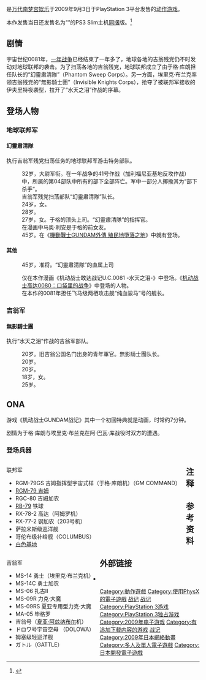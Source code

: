 {{noteTA
|G1=GundamUC
|1=zh-cn:库朗;zh-hant:庫羅;
|2=zh-cn:马奥·利安;zh-hant:瑪歐·梁;
|3=zh-cn:戈德温·达雷尔;zh-hant:高德溫·達雷爾;
|4=zh-cn:埃里克·布兰克;zh-hant:艾瑞克·布蘭科;
|5=zh-cn:奥罗斯;zh-hant:埃洛斯;
|6=zh-cn:斐琳·伊斯特尔;zh-hant:菲莉妮·伊士泰爾;
|7=zh-cn:克里斯托·德尔;zh-hant:克里斯多·狄亞;
}}
{{Infobox animanga/Headerofja
|title= 机动战士GUNDAM战记
}}
{{Infobox animanga/Game
|Title=
|Genre=部队指挥型[[动作游戏|动作游戏]]
|Plat= [[PlayStation_3|PlayStation 3]]
|Engine=
|Dev=BANDAI ENTERTAINMENT COMPANY
|Pub=[[万代南梦宫娱乐|万代南梦宫娱乐]]
|Producer=稻垣浩文
|Director=
|Scenario=
|Programmer=
|Sound=
|Artist=
|Play=[[单人电子游戏|单人]]、[[多人电子游戏|多人]]
|Date={{vgr|JP|2009年9月3日|HK|2010年9月16日|TW|2010年9月16日}}<ref>{{Cite web |url = https://gamefaqs.gamespot.com/ps3/958883-mobile-suit-gundam-battlefield-record-uc-0081/data |title = Mobile Suit Gundam Battlefield Record U.C. 0081 – Release Details |author =  |date =  |publisher = Gamespot |language = en |accessdate = 2020-02-04 |archive-date = 2020-02-04 |archive-url = https://web.archive.org/web/20200204042832/https://gamefaqs.gamespot.com/ps3/958883-mobile-suit-gundam-battlefield-record-uc-0081/data |dead-url = no }}</ref>
|Rating=
|End=
}}
{{Infobox animanga/Manga
|標題=机动战士GUNDAM战记U.C.0081 -水天之泪-
|作者=夏元雅人
|出版社=[[角川书店|角川书店]]
|連載雜誌=[[GUNDAM_ACE|GUNDAM ACE]]
|label=
|開始=2009年8月号
|終了=2011年5月号
|冊数=4卷
}}
{{Infobox animanga/Footerofja
}}
{{Vgname|机动战士GUNDAM战记|ja=機動戦士ガンダム戦記}}是[[万代南梦宫娱乐|万代南梦宫娱乐]]于2009年9月3日于PlayStation 3平台发售的[[动作游戏|动作游戏]]。

本作发售当日还发售名为“{{lang|ja|機動戦士ガンダム戦記 GUNDAM 30th ANNIVERSARY BOX}}”的PS3 Slim主机[[同捆|同捆]]版。<ref>{{Cite web |url = http://www.pcgames.com.cn/tvgames/topic/ps3/news/gamenews/0908/1550246.html |title = 薄版PS3同捆《机动战士高达战记》30周年纪念版登场 |author =  |date = 2009-08-20 |publisher = 太平洋游戏网 |language = 中文 |accessdate = 2017-04-03 |archive-date = 2017-09-15 |archive-url = https://web.archive.org/web/20170915071326/http://www.pcgames.com.cn/tvgames/topic/ps3/news/gamenews/0908/1550246.html |dead-url = no }}</ref>
==剧情==
宇宙世纪0081年，[[一年战争|一年战争]]已经结束了一年多了，地球各地的吉翁残党仍不时发动对地球联邦的袭击。为了扫荡各地的吉翁残党，地球联邦成立了由于格·库朗担任队长的“幻靈肅清隊”（Phantom Sweep Corps）。另一方面，埃里克·布兰克率领吉翁残党的“無影騎士團”（Invisible Knights Corps），抢夺了被联邦军接收的伊夫里特夜袭型，拉开了“水天之泪”作战的序幕。

==登场人物==
<!--:角色的简体中文译名是其西文名对照《世界人名翻译大辞典》翻译而来，繁体中文译名及军事组织译名根据GGEN GENESIS中文版，请勿随意修改-->
===地球联邦军===
====幻靈肅清隊====
执行吉翁军残党扫荡任务的地球联邦军游击特务部队。
;{{nihongo|-{zh-cn:于格·库朗;zh-hant:于格·庫羅;}-|ユーグ・クーロ|Hugues Courand<ref name="手册">游戏《{{lang|ja|機動戦士ガンダム戦記}}》附赠手册</ref><ref name="Character2013">{{Cite book | author =  | title = 機動戦士ガンダム キャラクター大全集2013 | location = 日本 | publisher = [[ASCII_Media_Works|ASCII Media Works]] | date = 2013-01-31 | pages = 125 | ISBN = 978-4-04-891144-3 | accessdate = 2019-09-08 | language = ja }} </ref>{{注|{{lang|fr|Hugues Courand}}为法文}}|声：[[东地宏树|东地宏树]]}}
:32岁，大尉军衔。在一年战争的41号作战（加利福尼亚基地反攻作战）中，所属的第04部队中所有的部下全部阵亡。军中一部分人揶揄其为“部下杀手”。
:吉翁军残党扫荡部队“幻靈肅清隊”队长。
;{{nihongo|-{zh-cn:谢里耶·阿莉森;zh-hant:雪莉·艾利森;}-|シェリー・アリスン|Cherie Allison<ref name="手册" /><ref name="Character2013" />|声：[[中村千绘|中村千绘]]}}
:24岁，女。
;{{nihongo|休·卡特|ヒュー・カーター|Hugh Carter<ref name="手册" /><ref name="Character2013" />|声：[[家中宏|家中宏]]}}
:28岁。
;{{nihongo|-{zh-cn:马奥·利安;zh-hant:瑪歐·梁;}-|マオ・リャン|Mao Lian<ref name="手册" />{{注|{{lang|fr|Mao Lian}}为法文}}/Mao Liang<ref name="Character2013" />|声：[[安藤麻吹|安藤麻吹]]}}
:27岁，女。于格的顶头上司。“幻靈肅清隊”的指挥官。
:在漫画中马奥·利安是于格的前女友。
;{{nihongo|鲍勃·罗克|ボブ・ロック|Bob Rock<ref name="手册" /><ref name="Character2013" />|声：[[緒方賢一|緒方賢一]]}}
:45岁。在《[[機動戰士GUNDAM外傳_殖民地墮落之地|機動戰士GUNDAM外傳 殖民地墮落之地]]》中就有登场。
====其他====
;{{nihongo|-{zh-cn:戈德温·达雷尔;zh-hant:高德溫·達雷爾;}-|ゴドウィン・ダレル|Godwin Darrel<ref name="Character2013" />|声：[[大友龍三郎|大友龙三郎]]}}
:45岁，准将。“幻靈肅清隊”的直属上司

;{{nihongo|斯图尔特|スチュアート|Stuart}}
:仅在本作漫画《机动战士敢达战记U.C.0081 -水天之泪-》中登场。《[[機動戰士GUNDAM_0080：口袋裡的戰爭|机动战士高达0080：口袋里的战争]]》中登场的人物。
:在本作的0081年担任飞马级两栖攻击舰“纯血骏马”号的舰长。

===吉翁军===
====無影騎士團====
执行“水天之泪”作战的吉翁军部队。
;{{nihongo|-{zh-cn:埃里克·布兰克;zh-hant:艾瑞克·布蘭科;}-|エリク・ブランケ|Erik Blanke<ref name="手册" /><ref name="Character2013" />|声：[[内田夕夜|内田夕夜]]}}
:20岁。旧吉翁公国名门出身的青年軍官。無影騎士團队长。
;{{nihongo|-{zh-cn:奥罗斯·巴德;zh-hant:埃洛斯·巴德;}-|アイロス・バーデ|Ailos Bade<ref name="手册" /><ref name="Character2013" />|声：[[滨田贤二|浜田贤二]]}}
:20岁。
;{{nihongo|弗里茨·鲍尔|フリッツ・バウアー|Fritz Bauer<ref name="手册" /><ref name="Character2013" />|声：[[鸟海浩辅|鸟海浩辅]]}}
:20岁。
;{{nihongo|-{zh-cn:斐琳·伊斯特尔;zh-hant:菲莉妮·伊士泰爾;}-|フィリーネ・イステル|Philine Istel<ref name="手册" />/Figline Istel<ref name="Character2013" />|声：[[藤村步|藤村步]]}}
:18岁，女。
;{{nihongo|-{zh-cn:克里斯托·德尔;zh-hant:克里斯多·狄亞;}-|クリスト・デーア|Christo Doerr<ref name="手册" /><ref name="Character2013" />|声：[[小山刚志|小山刚志]]}}
:25岁。

==ONA==
游戏《机动战士GUNDAM战记》其中一个初回特典就是动画'''{{lang|ja|機動戦士ガンダム戦記 アバンタイトル}}'''，时常约7分钟。

剧情为于格·库朗与埃里克·布兰克在阿·巴瓦·库战役时双方的遭遇。
===登场兵器===
<div style="float: left; vertical-align: top; white-space: nowrap; margin-right: 1em;">
;联邦军
* RGM-79GS 吉姆指挥型宇宙式样（于格·库朗机）（GM COMMAND）
* [[RGM-79系列机动战士|RGM-79 吉姆]]
* RGC-80 吉姆加农
* [[RB-79|RB-79]] 铁球
* RX-78-2 高达（阿姆罗机）
* RX-77-2 钢加农（203号机）{{注|203机之前在漫画《机动战士MS的年代》中的“FILM 8:HI-JACKER”中出现过。}}
* 萨拉米斯级巡洋舰
* 哥伦布级补给舰（COLUMBUS）
* [[白色基地|白色基地]]

</div><div style="float: left; vertical-align: top; white-space: nowrap; margin-right: 1em;">
; 吉翁军
* MS-14 勇士（埃里克·布兰克机）
* MS-14C 勇士加农
* MS-06 扎古II
* MS-09R 力克·大魔
* MS-09RS 夏亚专用型力克·大魔
* MA-05 毕格罗
* 吉翁号（[[夏亚·阿兹纳布尔|夏亚·阿兹纳布尔]]机）
* ドロワ号宇宙空母 （DOLOWA）
* 姆塞级轻巡洋舰
* ガトル（GATTLE）

</div>{{clear|left}}

== 注释 ==
{{ReflistH}}
{{NoteFoot}}
{{ReflistF}}
== 参考资料 ==
{{reflist}}

== 外部链接 ==
* {{Official|http://ps3-gundam.net/}}

{{宇宙世紀|作品}}

{{DEFAULTSORT:Mobile Suit Gundam Battlefield Record U.C. 0081}}

[[Category:動作遊戲|Category:動作遊戲]]
[[Category:使用PhysX的電子遊戲|Category:使用PhysX的電子遊戲]]
[[Category:GUNDAM系列電子遊戲|战记]]
[[Category:宇宙世紀|战记]]
[[Category:PlayStation_3游戏|Category:PlayStation 3游戏]]
[[Category:PlayStation_3独占游戏|Category:PlayStation 3独占游戏]]
[[Category:2009年电子游戏|Category:2009年电子游戏]]
[[Category:有追加下载内容的游戏|Category:有追加下载内容的游戏]]
[[Category:GUNDAM系列漫畫|战记]]
[[Category:2009年日本網絡動畫|Category:2009年日本網絡動畫]]
[[Category:多人及單人電子遊戲|Category:多人及單人電子遊戲]]
[[Category:日本開發電子遊戲|Category:日本開發電子遊戲]]